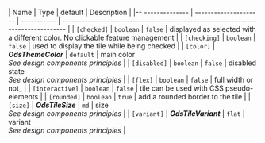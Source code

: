 | Name             | Type                  | default     | Description                                                                     |
|-- -------------- | --------------------- | ----------- | ------------------------------------------------------------------------------- |
| `[checked]`      | `boolean`             | `false`     | displayed as selected with a different color. No clickable feature management   |
| `[checking]`     | `boolean`             | `false`     | used to display the tile while being checked                                    |
| `[color]`        | **_OdsThemeColor_**   | `default`   | main color<br />_See design components principles_                              |
| `[disabled]`     | `boolean`             | `false`     | disabled state<br />_See design components principles_                          |
| `[flex]`         | `boolean`             | `false`     | full width or not_                                                              |
| `[interactive]`  | `boolean`             | `false`     | tile can be used with CSS pseudo-elements                                       |
| `[rounded]`      | `boolean`             | `true`      | add a rounded border to the tile                                                |
| `[size]`         | **_OdsTileSize_**     | `md`        | size<br />_See design components principles_                                    |
| `[variant]`      | **_OdsTileVariant_**  | `flat`      | variant<br />_See design components principles_                                    |
